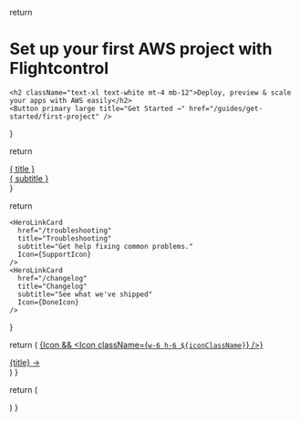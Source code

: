
  return <div className="bg-gray-800 rounded-primary px-12 py-16 not-prose antialiased">
    <h1 className="text-4xl text-white font-bold">Set up your first AWS project with Flightcontrol</h1>

    <h2 className="text-xl text-white mt-4 mb-12">Deploy, preview & scale your apps with AWS easily</h2>
    <Button primary large title="Get Started →" href="/guides/get-started/first-project" />

  </div>
}

<Hero />

  return <a href={href} className="unstyled-link flex flex-row items-center gap-4 p-4 rounded-primary hover:bg-gray-50 dark:hover:bg-gray-800 cursor-pointer transition not-prose">
      <div className="w-16 h-16 border border-primary-200 dark:border-primary-800 p-3 text-primary-600 rounded-primary">
        <Icon />
      </div>
      <div className="flex flex-col col-span-3 gap-1 flex-grow">
        <div className="text-lg font-medium not-prose text-gray-900 dark:text-gray-200">{ title }</div>
        <div className="text-gray-500 no-underline">{ subtitle }</div>
      </div>
    </a>
}

  return <div className="grid grid-cols-1 sm:grid-cols-2 gap-4 prose max-w-full w-full">
    <HeroLinkCard
      href="/guides/get-started/"
      title="Getting Started"
      subtitle="Learn the basics to get up and running."
      Icon={BookIcon}
    />
    <HeroLinkCard
      href="/http-api"
      title="API Reference"
      subtitle="Check the available methods"
      Icon={PaperIcon}
    />

    <HeroLinkCard
      href="/troubleshooting"
      title="Troubleshooting"
      subtitle="Get help fixing common problems."
      Icon={SupportIcon}
    />
    <HeroLinkCard
      href="/changelog"
      title="Changelog"
      subtitle="See what we've shipped"
      Icon={DoneIcon}
    />

  </div>
}

<HeroLinkCards />

  return (
    <a
      href={href}
      className="unstyled-link flex flex-row gap-4 items-center px-4 py-2 hover:opacity-80 transition"
    >
      {Icon && <Icon className={`w-6 h-6 ${iconClassName}`} />}
      <div className="flex-grow">{title} →</div>
    </a>
  )
}

  return (
    <div className="grid grid-cols-1 sm:grid-cols-2">
      <div>
        <HeroExtraLink
          Icon={DiscordIcon}
          title="Join us on Discord"
          href="https://discord.gg/yY8rSPrD6q"
          iconClassName="text-[#5A64EA]"
        />
        <HeroExtraLink
          Icon={TwitterIcon}
          title="Follow us on Twitter"
          href="https://twitter.com/flightcontrolhq"
          iconClassName="text-[#1DA1F2]"
        />
      </div>
      <div>
        <HeroExtraLink title="Flightcontrol Dashboard" href="http://app.flightcontrol.dev/" />
      </div>
    </div>
  )
}

<HeroExtraLinks />
